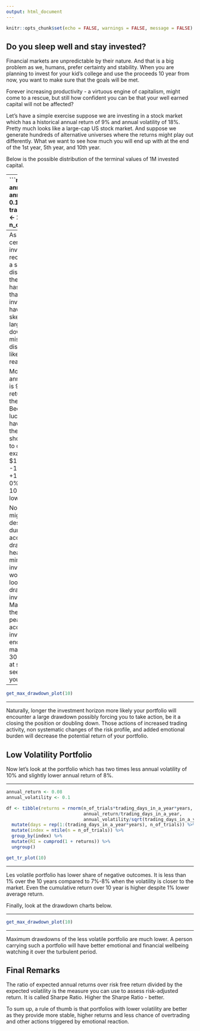 ```yaml
---
output: html_document
---
```


```r
knitr::opts_chunk$set(echo = FALSE, warnings = FALSE, message = FALSE)
```

## Do you sleep well and stay invested?

Financial markets are unpredictable by their nature. And that is a big problem
as we, humans, prefer certainty and stability.
When you are planning to invest for your kid's college and use the proceeds 
10 year from now, you want to make sure that the goals will be met.

Forever increasing productivity - a virtuous engine of capitalism, might come
to a rescue, but still how confident you can be that your well earned capital
will not be affected? 

Let's have a simple exercise suppose we are investing in a stock market which
has a historical annual return of 9% and annual volatility of 18%. Pretty much 
looks like a large-cap US stock market. And suppose we generate hundreds of 
alternative universes where the returns might play out differently.  What we 
want to see how much you will end up with at the end of the 1st year, 5th year,
and 10th year.

Below is the possible distribution of the terminal values of 1M invested capital.

---
```r
library(tidyverse)
annual_return <- 0.09
annual_volatility <- 0.18
trading_days_in_a_year <- 250
years <- 10
n_of_trials <- 10000

df <- tibble(returns = rnorm(n_of_trials*trading_days_in_a_year*years, 
                             annual_return/trading_days_in_a_year, 
                             annual_volatility/sqrt(trading_days_in_a_year))) %>% 
  mutate(days = rep(1:(trading_days_in_a_year*years), n_of_trials)) %>% 
  mutate(index = ntile(n = n_of_trials)) %>% 
  group_by(index) %>% 
  mutate(RI = cumprod(1 + returns)) %>%
  ungroup()

get_tr_plot <- function(year){
  x <- df %>% 
  filter(days <= 250 * year) %>% 
  group_by(index) %>% 
  filter(days == max(days)) %>% 
  ungroup()
  
  m <- median(x$RI)
  
  s <- mean(x$RI <= 1)
  
  
  x %>% 
  plotly::plot_ly(x = ~1000000 * RI, type = "histogram") %>% 
      plotly::layout(title = paste0("Terminal Value Distribution, Median is ", formattable::percent(m), "\n",
                                    "Share of Negative Return Outcomes is ", formattable::percent(s)), 
                 xaxis = list(title = paste0("Terminal Value in millions after ", year, " Year"), 
                              yaxis = list(title = ""), legend = list(orientation = "h")))
}

get_max_drawdown_plot <- function(year){
  x <- df %>% 
  filter(days <= 250 * year) %>% 
  group_by(index) %>% 
  summarise(max_drawdown = -PerformanceAnalytics::maxDrawdown(xts::as.xts(returns, order.by = as.Date(days, origin = '2020-01-01')))) 
  
  m <- median(x$max_drawdown)
  
  x %>% 
    plotly::plot_ly(x = ~max_drawdown, type = "histogram") %>% 
      plotly::layout(title = paste0("Maximum Drawdown Distribution, Median is ", formattable::percent(m)), 
                 xaxis = list(title = sprintf("Maximum Drawdown Over the %s Year Investment Horizon", year)), yaxis = list(title = ""), legend = list(orientation = "h"))  
}

```



```r
get_tr_plot(10)
```
---
As you see it is far from certain that the investments will be recouped, 
especially in a shorter period. The distribution at the end the investment horizon has a wide range.
Note that in real world the investment distributions have fat tails and left skew. 
This means that large movements to the downside which are missing on a normal distribution are more likely 
to happen with real portfolios.

Moreover, although the annual expected return is 9%, the effective return is lower.
What is the reason behind this? Because if you are not lucky and happened to have a negative return the subsequent return should be much larger to offset the losses. 
For example if your initial $100 investment had -10% return and then +10%, 
the average is 0%, but you lost $1 as
10% increase was on a lower base of $90.

Not only the final return might be far from the desired outcome, but during the accumulation phase
drawdowns will put a heavy doubt in your mind whether the investment strategy is working or not. Have a look at the maximum drawdown over the investment horizon. Maximum drawdown is the biggest value of the peak to trough your accumulated investment will encounter. So a maximum drawdown of 30% would mean that at some point you will see 30% loss since your best day.  


---

```r
get_max_drawdown_plot(10)
```

---

Naturally, longer the investment horizon more likely your portfolio will encounter a large drawdown possibly forcing you to take action, be it a closing the position or doubling down. Those actions of increased trading activity, non systematic changes of the risk profile, and added emotional burden will decrease the potential return of your portfolio.

## Low Volatility Portfolio
Now let's look at the portfolio which has two times less annual volatility of 10% and slightly lower annual return of 8%.

---

```r
annual_return <- 0.08
annual_volatility <- 0.1

df <- tibble(returns = rnorm(n_of_trials*trading_days_in_a_year*years, 
                             annual_return/trading_days_in_a_year, 
                             annual_volatility/sqrt(trading_days_in_a_year))) %>% 
  mutate(days = rep(1:(trading_days_in_a_year*years), n_of_trials)) %>% 
  mutate(index = ntile(n = n_of_trials)) %>% 
  group_by(index) %>% 
  mutate(RI = cumprod(1 + returns)) %>%
  ungroup()

get_tr_plot(10)
```


---

Les volatile portfolio has lower share of negative outcomes. It is less than 1% over the 10 years compared to 7%-8% when the volatility is closer to the market. Even the cumulative return over 10 year is higher despite 1% lower average return. 

Finally, look at the drawdown charts below.

---

```r
get_max_drawdown_plot(10)
```

---

Maximum drawdowns of the less volatile portfolio are much lower. 
A person carrying such a portfolio will have better emotional and financial wellbeing watching it over the turbulent period. 

## Final Remarks
The ratio of expected annual returns over risk free return divided by the expected volatility is the measure you can use to assess risk-adjusted return. It is called Sharpe Ratio. Higher the Sharpe Ratio - better.

To sum up, a rule of thumb is that portfolios with lower volatility are better as they provide more stable, higher returns and less chance of overtrading and other actions triggered by emotional reaction. 

